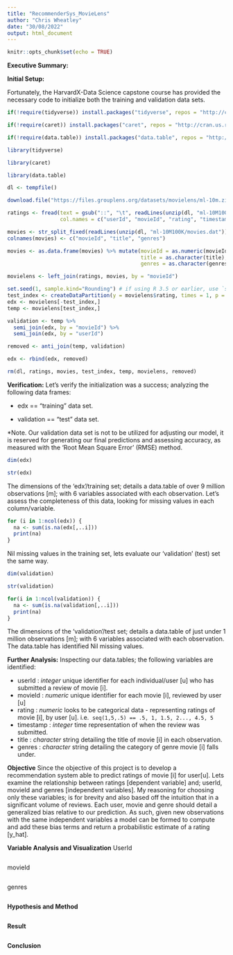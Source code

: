 ```yaml
---
title: "RecommenderSys_MovieLens"
author: "Chris Wheatley"
date: "30/08/2022"
output: html_document
---
```


```r
knitr::opts_chunk$set(echo = TRUE)
```

**Executive Summary:**


**Initial Setup:**

Fortunately, the HarvardX-Data Science capstone course has provided the necessary code to initialize both the training and validation data sets.

```r
if(!require(tidyverse)) install.packages("tidyverse", repos = "http://cran.us.r-project.org")

if(!require(caret)) install.packages("caret", repos = "http://cran.us.r-project.org")

if(!require(data.table)) install.packages("data.table", repos = "http://cran.us.r-project.org")

library(tidyverse)

library(caret)

library(data.table)

dl <- tempfile()

download.file("https://files.grouplens.org/datasets/movielens/ml-10m.zip", dl)

ratings <- fread(text = gsub("::", "\t", readLines(unzip(dl, "ml-10M100K/ratings.dat"))),
                 col.names = c("userId", "movieId", "rating", "timestamp"))

movies <- str_split_fixed(readLines(unzip(dl, "ml-10M100K/movies.dat")), "\\::", 3)
colnames(movies) <- c("movieId", "title", "genres")

movies <- as.data.frame(movies) %>% mutate(movieId = as.numeric(movieId),
                                           title = as.character(title),
                                           genres = as.character(genres))

movielens <- left_join(ratings, movies, by = "movieId")

set.seed(1, sample.kind="Rounding") # if using R 3.5 or earlier, use `set.seed(1)`
test_index <- createDataPartition(y = movielens$rating, times = 1, p = 0.1, list = FALSE)
edx <- movielens[-test_index,]
temp <- movielens[test_index,]

validation <- temp %>% 
  semi_join(edx, by = "movieId") %>%
  semi_join(edx, by = "userId")

removed <- anti_join(temp, validation)

edx <- rbind(edx, removed)

rm(dl, ratings, movies, test_index, temp, movielens, removed)

```

**Verification:**
Let's verify the initialization was a success; analyzing the following data frames:

- edx == "training" data set.

- validation == "test" data set.

*Note. Our validation data set is not to be utilized for adjusting our model, it is reserved for generating our final predictions and assessing accuracy, as measured with the 'Root Mean Square Error' (RMSE) method. 

```r
dim(edx)

str(edx)
```
The dimensions of the 'edx'/training set; details a data.table of over 9 million observations [m]; with 6 variables associated with each observation. Let's assess the completeness of this data, looking for missing values in each column/variable. 

```r
for (i in 1:ncol(edx)) {
  na <- sum(is.na(edx[,..i]))
  print(na)
}
```

Nil missing values in the training set, lets evaluate our 'validation' (test) set the same way.

```r

dim(validation)

str(validation)

for(i in 1:ncol(validation)) {
  na <- sum(is.na(validation[,..i]))
  print(na)
}
```
The dimensions of the 'validation'/test set; details a data.table of just under 1 million observations [m]; with 6 variables associated with each observation. The data.table has identified Nil missing values.

**Further Analysis:**
Inspecting our data.tables; the following variables are identified:

- userId : *integer* unique identifier for each individual/user [u] who has submitted a review of movie [i].
- movieId : *numeric* unique identifier for each movie [i], reviewed by user [u]
- rating : *numeric* looks to be categorical data - representing ratings of movie [i], by user [u]. i.e. 
                                            `seq(1,5,.5) == .5, 1, 1.5, 2..., 4.5, 5`
- timestamp : *integer* time representation of when the review was submitted.
- title : *character* string detailing the title of movie [i] in each observation.
- genres : *character* string detailing the category of genre movie [i] falls under. 

**Objective**
Since the objective of this project is to develop a recommendation system able to predict ratings of movie [i] for user[u].
Lets examine the relationship between ratings [dependent variable] and; userId, movieId and genres [independent variables]. My reasoning for choosing only these variables; is for brevity and also based off the intuition that in a significant volume of reviews. Each user, movie and genre should detail a generalized bias relative to our prediction. As such, given new observations with the same independent variables a model can be formed to compute and add these bias terms and return a probabilistic estimate of a rating [y_hat].

**Variable Analysis and Visualization**
UserId

```r

```

movieId

```r

```

genres

```r

```

**Hypothesis and Method**

```r

```

**Result**

```r

```

**Conclusion**